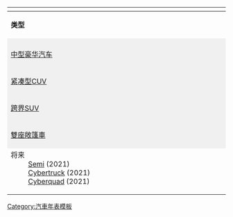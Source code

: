 {| class="navbox mw-collapsible autocollapse"
!colspan="21" class="navbox-title"| {{navbar-collapsible|[[特斯拉 (公司)|特斯拉]]汽车时间线，2008年至今|特斯拉汽车时间线}}
|- style="background-color:#F0F0F0;"
|width=8% rowspan=2|'''类型'''
|colspan=2 width=6%| 2000年代
|colspan=10 width= 30%| 2010年代
|colspan=2 width= 3%| 2020年代
|- style="background-color:#F0F0F0;"
|width=3%|8||width=3%|9
|width=3%|0||width=3%|1||width=3%|2||width=3%|3||width=3%|4||width=3%|5||width=3%|6||width=3%|7||width=3%|8||width=3%|9
|width=3%|0||width=3%|1
|- style="background-color:#E0E0E0;"
|style="background-color:#F0F0F0" | {{le|紧凑型行政车|Compact executive car}}
|colspan=2|
|colspan=7|
|colspan=5 style="background-color:#C0C0C0" | [[特斯拉Model 3|Model 3]]
|- style="background-color:#E0E0E0;"
|style="background-color:#F0F0F0" | [[中型车|中型]][[豪华汽车]]
|colspan=2|
|colspan=2|
|colspan=4 style="background-color:#C0C0C0" | [[特斯拉Model S|Model S]]
|colspan=5 style="background-color:#C0C0C0" | [[特斯拉Model S|Model S]]
|colspan=1 style="background-color:#C0C0C0" | [[特斯拉Model S|Model S]]
|- style="background-color:#E0E0E0;"
|style="background-color:#F0F0F0" | [[紧凑型轿车|紧凑型]][[跨界休旅車|CUV]]
|colspan=2|
|colspan=10|
|colspan=2 style="background-color:#C0C0C0" | [[特斯拉Model Y|Model Y]]
|- style="background-color:#E0E0E0;"
|style="background-color:#F0F0F0" | [[跨界休旅車|跨界]][[运动型多用途车|SUV]]
|colspan=2|
|colspan=5|
|colspan=6 style="background-color:#C0C0C0" | [[特斯拉Model X|Model X]]
|colspan=1 style="background-color:#C0C0C0" | [[特斯拉Model X|Model X]]
|- style="background-color:#E0E0E0;"
|style="background-color:#F0F0F0" | [[雙座敞篷車]]
|colspan=5 style="background-color:#C0C0C0" | [[特斯拉Roadster|Roadster]]
|colspan=8|
|colspan=1 style="background-color:#C0C0C0" | [[特斯拉Roadster (2020)|Roadster]]
|-
|colspan=14| <div class="hlist">
; 将来
: [[Tesla Semi|Semi]] (2021)
: [[Tesla Cybertruck|Cybertruck]] (2021)
: [[Tesla Cyberquad|Cyberquad]] (2021)
</div>
|}<noinclude>
[[Category:汽車年表模板]]
</noinclude>